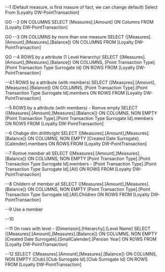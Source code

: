 --1 (Default measure, is first masure of fact, we can change default)
Select
From [Loyalty DW-PointTransaction]

GO
--2 ON COLUMNS
SELECT [Measures].[Amount] ON Columns
FROM [Loyalty DW-PointTransaction]

GO
--3 ON COLUMNS by more than one measure
SELECT {[Measures].[Amount],[Measures].[Balance]} ON COLUMNS
FROM [Loyalty DW-PointTransaction]

GO
--4 ROWS by a attribute (1 Level hierarchy)
SELECT {[Measures].[Amount],[Measures].[Balance]} ON COLUMNS,
	[Point Transaction Type].[Point Transaction Type Surrogate Id] ON ROWS
FROM [Loyalty DW-PointTransaction]

--4.1 ROWS by a attribute (with members)
SELECT {[Measures].[Amount],[Measures].[Balance]} ON COLUMNS,
	[Point Transaction Type].[Point Transaction Type Surrogate Id].members ON ROWS
FROM [Loyalty DW-PointTransaction]

--5 ROWS by a attribute (with members) - Romve empty
SELECT {[Measures].[Amount],[Measures].[Balance]} ON COLUMNS,
NON EMPTY	[Point Transaction Type].[Point Transaction Type Surrogate Id].members ON ROWS
FROM [Loyalty DW-PointTransaction]

--6 Chabge dim drillthright
SELECT {[Measures].[Amount],[Measures].[Balance]} ON COLUMNS,
NON EMPTY	[Created Date Surrogate].[Calender].members ON ROWS
FROM [Loyalty DW-PointTransaction]

--7 Romve member all
SELECT {[Measures].[Amount],[Measures].[Balance]} ON COLUMNS,
NON EMPTY	[Point Transaction Type].[Point Transaction Type Surrogate Id].members - [Point Transaction Type].[Point Transaction Type Surrogate Id].[All] ON ROWS
FROM [Loyalty DW-PointTransaction]

--8 Childern of member all 
SELECT {[Measures].[Amount],[Measures].[Balance]} ON COLUMNS,
NON EMPTY	[Point Transaction Type].[Point Transaction Type Surrogate Id].[All].Children ON ROWS
FROM [Loyalty DW-PointTransaction]

--9 Use a member

--10

--11 On rows with level - [Dimension].[Hierarchy].[Level Name]
SELECT {[Measures].[Amount],[Measures].[Balance]} ON COLUMNS,
NON EMPTY	[Created Date Surrogate].[SmallCalender].[Persian Year] ON ROWS
FROM [Loyalty DW-PointTransaction]

--12
SELECT {[Measures].[Amount],[Measures].[Balance]} ON COLUMNS,
NON EMPTY	[Club].[Club Surrogate Id].[Club Surrogate Id] ON ROWS
FROM [Loyalty DW-PointTransaction]